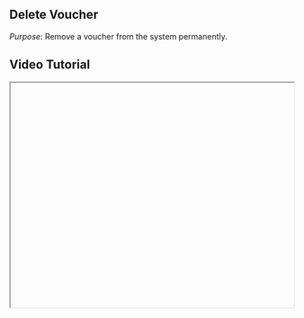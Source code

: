 

<div className="mdx-content">

## Delete Voucher

 

*Purpose*: Remove a voucher from the system permanently.

## Video Tutorial



<iframe
  width="100%"
  height="400"
  title="Delete Voucher Tutorial"
  allowFullScreen
  className="rounded-lg"
/>

---

## Steps:



❶ **Go to Offers > Voucher**  
Navigate to the **Offers** section in the left menu, then click on **Voucher**.

❷ **Click the 3-dot menu**  
On the voucher row, click the **3-dot menu** and choose **Delete**.  
- Alternatively, click the **Voucher Name** and use the **3-dot menu** from the details panel.

❸ **Confirm Deletion**  
Approve the deletion in the confirmation pop-up that appears.

---

**Tip for First-Time Users**:  
Once deleted, the voucher cannot be recovered. Make sure to confirm before proceeding.

<div className="space-y-4 mt-6">

<div className="my-10 border-t border-gray-200" />

## More questions about this


</div>
<div className="space-y-4 mt-6">
  <details className="bg-white rounded-md p-4 border border-gray-300">
  <summary
    className="font-medium text-base text-gray-900"
    style={{
      backgroundColor: 'transparent',
      outline: 'none',
      cursor: 'pointer',
      userSelect: 'none',
      listStyle: 'none',
    }}
  >Can I undo a voucher deletion?</summary>
   <p className="mt-2 text-sm text-gray-700">
      No, voucher deletion is permanent. Please double-check before deleting.
    </p>
  </details>

  <details className="bg-white rounded-md p-4 border border-gray-300">
  <summary
    className="font-medium text-base text-gray-900"
    style={{
      backgroundColor: 'transparent',
      outline: 'none',
      cursor: 'pointer',
      userSelect: 'none',
      listStyle: 'none',
    }}
  >Do deleted vouchers show in reports?</summary>
    <p className="mt-2 text-sm text-gray-700">
      No, deleted vouchers are removed from standard reports.
    </p>
  </details>
</div>
</div>

---

<div className="space-y-4 mt-6">

<div className="my-10 border-t border-gray-200" />

<div className="mdx-content mt-10">

Was this article helpful?

<div style={{ display: 'flex', gap: '1rem' }}>
  <button style={{ padding: '0.5rem', borderRadius: '9999px', backgroundColor: '#f0f0f0' }}>
    👍
  </button>
  <button style={{ padding: '0.5rem', borderRadius: '9999px', backgroundColor: '#f0f0f0' }}>
    👎
  </button>
</div>
</div>

---
</div>
